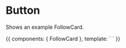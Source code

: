 
<Meta title="User / Components/ Sections" component={FollowCard} />

# Button

<ArgsTable of={FollowCard} />

Shows an example FollowCard.

<Canvas>
  <Story name="Follow Card">
    {{
        components: { FollowCard },
        template: `
          <follow-card />
          `
    }}
  </Story>
</Canvas>